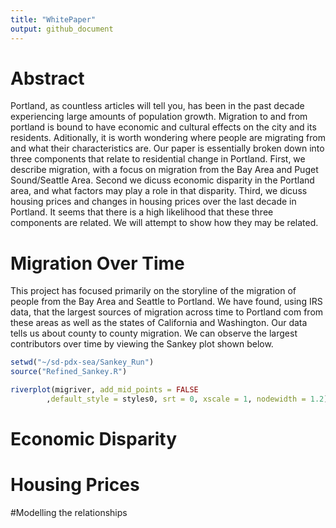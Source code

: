 ```yaml
---
title: "WhitePaper"
output: github_document
---
```

# Abstract


Portland, as countless articles will tell you, has been in the past decade experiencing large amounts of population growth. Migration to and from portland is bound to have economic and cultural effects on the city and its residents. Aditionally, it is worth wondering where people are migrating from and what their characteristics are. Our paper is essentially broken down into three components that relate to residential change in Portland. First, we describe migration, with a focus on migration from the Bay Area and Puget Sound/Seattle Area. Second we dicuss economic disparity in the Portland area, and what factors may play a role in that disparity. Third, we dicuss housing prices and changes in housing prices over the last decade in Portland. It seems that there is a high likelihood that these three components are related. We will attempt to show how they may be related. 


# Migration Over Time
This project has focused primarily on the storyline of the migration of people from the Bay Area and Seattle to Portland. We have found, using IRS data, that the largest sources of migration across time to Portland com from these areas as well as the states of California and Washington. Our data tells us about county to county migration. We can observe the largest contributors over time by viewing the Sankey plot shown below.
```r
setwd("~/sd-pdx-sea/Sankey_Run")
source("Refined_Sankey.R")
```
```r
riverplot(migriver, add_mid_points = FALSE
        ,default_style = styles0, srt = 0, xscale = 1, nodewidth = 1.2)
```

# Economic Disparity


# Housing Prices


#Modelling the relationships
